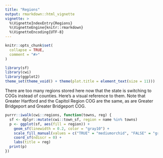 ```yaml
---
title: "Regions"
output: rmarkdown::html_vignette
vignette: >
  %\VignetteIndexEntry{Regions}
  %\VignetteEngine{knitr::rmarkdown}
  %\VignetteEncoding{UTF-8}
---
```


```r
knitr::opts_chunk$set(
  collapse = TRUE,
  comment = "#>"
)
```

```r
library(sf)
library(cwi)
library(ggplot2)
theme_set(theme_void() + theme(plot.title = element_text(size = 11)))
```

There are too many regions stored here now that the state is switching to COGs instead of counties. Here's a visual reference to them. Note that Greater Hartford and the Capitol Region COG are the same, as are Greater Bridgeport and Greater Bridgeport COG.



```r
purrr::iwalk(cwi::regions, function(towns, reg) {
  sf <- dplyr::mutate(cwi::town_sf, region = name %in% towns)
  p <- ggplot(sf, aes(fill = region)) +
    geom_sf(linewidth = 0.2, color = "gray10") +
    scale_fill_manual(values = c("TRUE" = "mediumorchid", "FALSE" = "gray90"), guide = "none") +
    coord_sf(ndiscr = 0) +
    labs(title = reg)
  print(p)
})
```

